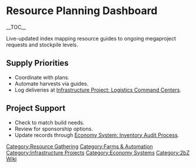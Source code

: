 {{Short description|Live-updated index mapping resource guides to ongoing megaproject requests and stockpile levels}}
= Resource Planning Dashboard =
{{2bZ Navbox}}
__TOC__

Live-updated index mapping resource guides to ongoing megaproject requests and stockpile
levels.

== Supply Priorities ==
* Coordinate with [[Category:Resource Gathering]] plans.
* Automate harvests via [[Category:Farms & Automation]] guides.
* Log deliveries at [[Infrastructure Project: Logistics Command Centers]].

== Project Support ==
* Check [[Category:Infrastructure Projects]] to match build needs.
* Review [[Category:Economy Systems]] for sponsorship options.
* Update records through [[Economy System: Inventory Audit Process]].

[[Category:2bZ Wiki]]
